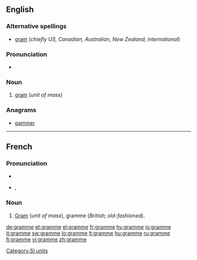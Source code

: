 ==English==

===Alternative spellings===
* [[gram]] (''chiefly US, Canadian, Australian, New Zealand, international'')

===Pronunciation===
* {{homophones|graham}} {{a|GenAm}}

===Noun===
{{en-noun}}

# {{context|British|dated}} [[gram]] (''unit of mass'')

===Anagrams===
* [[gammer]]

[[Category:SI units]]

----

==French==

===Pronunciation===
* {{audio|Fr-gramme.ogg|audio}}
* {{IPA|lang=fr|/ɡʁam/}}, {{SAMPA|/gRam/}}

===Noun===
{{fr-noun|m}}

# [[gram|Gram]] (''unit of mass''), gramme (''British; old-fashioned'').

[[de:gramme]]
[[et:gramme]]
[[el:gramme]]
[[fr:gramme]]
[[hy:gramme]]
[[io:gramme]]
[[it:gramme]]
[[sw:gramme]]
[[lo:gramme]]
[[lt:gramme]]
[[hu:gramme]]
[[ru:gramme]]
[[fi:gramme]]
[[vi:gramme]]
[[zh:gramme]]